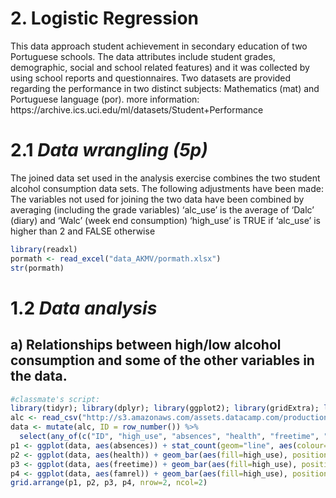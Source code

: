 # **2. Logistic Regression**

This data approach student achievement in secondary education of two Portuguese schools. The data attributes include student grades, demographic, social and school related features) and it was collected by using school reports and questionnaires. Two datasets are provided regarding the performance in two distinct subjects: Mathematics (mat) and Portuguese language (por). 
more information: https://archive.ics.uci.edu/ml/datasets/Student+Performance

# 2.1  _Data wrangling (5p)_     

The joined data set used in the analysis  exercise combines the two student alcohol consumption data sets. The following adjustments have been made:   
The variables not used for joining the two data have been combined by averaging (including the grade variables)
    'alc_use' is the average of 'Dalc' (diary) and 'Walc' (week end consumption)
    'high_use' is TRUE if 'alc_use' is higher than 2 and FALSE otherwise   

```r
library(readxl)
pormath <- read_excel("data_AKMV/pormath.xlsx")
str(pormath)

```
# 1.2 _Data analysis _  

## a) Relationships between high/low alcohol consumption and some of the other variables in the data.
```r
#classmate's script:
library(tidyr); library(dplyr); library(ggplot2); library(gridExtra); library(readr)
alc <- read_csv("http://s3.amazonaws.com/assets.datacamp.com/production/course_2218/datasets/alc.txt")
data <- mutate(alc, ID = row_number()) %>%
  select(any_of(c("ID", "high_use", "absences", "health", "freetime", "famrel")))
p1 <- ggplot(data, aes(absences)) + stat_count(geom="line", aes(colour=high_use) )
p2 <- ggplot(data, aes(health)) + geom_bar(aes(fill=high_use), position="dodge")
p3 <- ggplot(data, aes(freetime)) + geom_bar(aes(fill=high_use), position="dodge")
p4 <- ggplot(data, aes(famrel)) + geom_bar(aes(fill=high_use), position="dodge")
grid.arrange(p1, p2, p3, p4, nrow=2, ncol=2)

```
